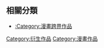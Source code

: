 == 相關分類 ==
*[[:Category:漫畫跨界作品|:Category:漫畫跨界作品]]

[[Category:衍生作品|Category:衍生作品]]
[[Category:漫畫作品|Category:漫畫作品]]